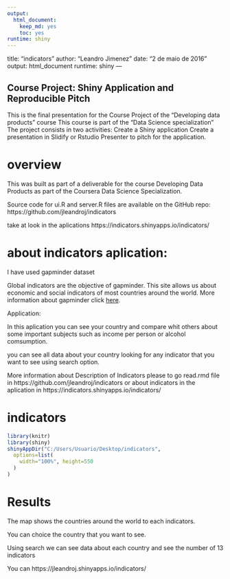 ```yaml
---
output: 
  html_document: 
    keep_md: yes
    toc: yes
runtime: shiny
---
```

title: "indicators"
author: "Leandro Jimenez"
date: "2 de maio de 2016"
output: html_document
runtime: shiny
---

## Course Project: Shiny Application and Reproducible Pitch

This is the final presentation for the Course Project of the "Developing data products" course
This course is part of the "Data Science specialization"
The project consists in two activities:
Create a Shiny application
Create a presentation in Slidify or Rstudio Presenter to pitch for the application.

# overview


This was built as part of a deliverable for the course Developing Data Products as part of the Coursera Data Science Specialization.

Source code for ui.R and server.R files are available on the GitHub repo: https://github.com/jleandroj/indicators

take at look in the aplications https://indicators.shinyapps.io/indicators/

# about indicators aplication: 

I have used gapminder dataset

Global indicators are the objective of gapminder. This site allows us about economic and social indicators of most countries around the world. More information about gapminder click [here](https://www.gapminder.org).

Application: 

In this aplication you can see your country and compare whit others about some important subjects such as income per person or alcohol comsumption.

you can see all data about your country looking for any indicator that you want to see using search option.

More information about Description of Indicators please to go read.rmd file in https://github.com/jleandroj/indicators or about indicators in the aplication in https://indicators.shinyapps.io/indicators/


# indicators

```r
library(knitr)
library(shiny)
shinyAppDir("C:/Users/Usuario/Desktop/indicators",
  options=list(
    width="100%", height=550
  )
)
```

# Results

The map shows the countries around the world to each indicators.

You can choice the country that you want to see.

Using search we can see data about each country and see the number of 13 indicators

You can https://jleandroj.shinyapps.io/indicators/
